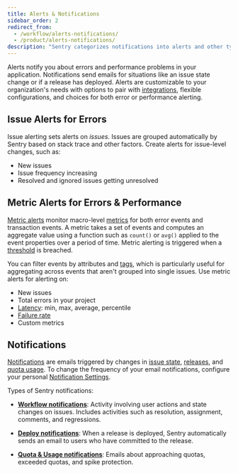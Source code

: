 ```yaml
---
title: Alerts & Notifications
sidebar_order: 2
redirect_from:
  - /workflow/alerts-notifications/
  - /product/alerts-notifications/
description: "Sentry categorizes notifications into alerts and other types of notifications. Learn more about how these are managed."
---
```


Alerts notify you about errors and performance problems in your application. Notifications send emails for situations like an issue state change or if a release has deployed. Alerts are customizable to your organization's needs with options to pair with [integrations](/product/integrations/), flexible configurations, and choices for both error or performance alerting.

## Issue Alerts for Errors

Issue alerting sets alerts on _issues_. Issues are grouped automatically by Sentry based on stack trace and other factors. Create alerts for issue-level changes, such as:

- New issues
- Issue frequency increasing
- Resolved and ignored issues getting unresolved

## Metric Alerts for Errors & Performance

[Metric alerts](/product/alerts-notifications/metric-alerts/) monitor macro-level [metrics](/product/performance/metrics/) for both error events and transaction events. A metric takes a set of events and computes an aggregate value using a function such as `count()` or `avg()` applied to the event properties over a period of time. Metric alerting is triggered when a [threshold](/product/performance/metrics/#p50-threshold) is breached.

You can filter events by attributes and [tags](/platforms/javascript/enriching-events/tags/), which is particularly useful for aggregating across events that aren't grouped into single issues. Use metric alerts for alerting on:

- New issues
- Total errors in your project
- [Latency](/product/performance/metrics/#latency): min, max, average, percentile
- [Failure rate](/product/performance/metrics/#failure-rate)
- Custom metrics

## Notifications

[Notifications](/product/alerts-notifications/notifications/) are emails triggered by changes in [issue state](/product/alerts/notifications/#issue-states), [releases](/product/releases/), and [quota usage](/product/accounts/quotas/). To change the frequency of your email notifications, configure your personal [Notification Settings](/product/alerts/notifications/#notification-settings).

Types of Sentry notifications:

- [**Workflow notifications**](/product/alerts/notifications/#workflow): Activity involving user actions and state changes on issues. Includes activities such as resolution, assignment, comments, and regressions.

- [**Deploy notifications**](/product/alerts/notifications/#deploy): When a release is deployed, Sentry automatically sends an email to users who have committed to the release.

- [**Quota & Usage notifications**](/product/alerts/notifications/#quota): Emails about approaching quotas, exceeded quotas, and spike protection.
